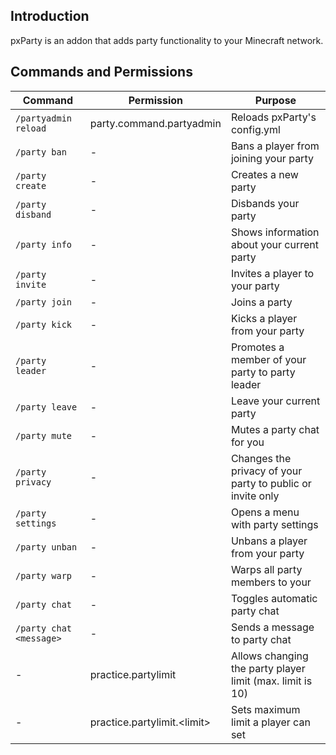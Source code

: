 ## Introduction
pxParty is an addon that adds party functionality to your Minecraft network.

## Commands and Permissions
| Command                 | Permission                   | Purpose                                                    |
| ----------------------- | ---------------------------- | ---------------------------------------------------------- |
| `/partyadmin reload`    | party.command.partyadmin     | Reloads pxParty's config.yml                               |
| `/party ban`            | -                            | Bans a player from joining your party                      |
| `/party create`         | -                            | Creates a new party                                        |
| `/party disband`        | -                            | Disbands your party                                        |
| `/party info`           | -                            | Shows information about your current party                 |
| `/party invite`         | -                            | Invites a player to your party                             |
| `/party join`           | -                            | Joins a party                                              |
| `/party kick`           | -                            | Kicks a player from your party                             |
| `/party leader`         | -                            | Promotes a member of your party to party leader            |
| `/party leave`          | -                            | Leave your current party                                   |
| `/party mute`           | -                            | Mutes a party chat for you                                 |
| `/party privacy`        | -                            | Changes the privacy of your party to public or invite only |
| `/party settings`       | -                            | Opens a menu with party settings                           |
| `/party unban`          | -                            | Unbans a player from your party                            |
| `/party warp`           | -                            | Warps all party members to your                            |
| `/party chat`           | -                            | Toggles automatic party chat                               |
| `/party chat <message>` | -                            | Sends a message to party chat                              |
| -                       | practice.partylimit          | Allows changing the party player limit (max. limit is 10)  |
| -                       | practice.partylimit.\<limit\> | Sets maximum limit a player can set                        |
